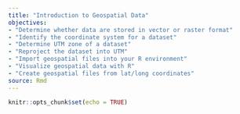 ```yaml
---
title: "Introduction to Geospatial Data"
objectives:
- "Determine whether data are stored in vector or raster format"
- "Identify the coordinate system for a dataset"
- "Determine UTM zone of a dataset" 
- "Reproject the dataset into UTM"
- "Import geospatial files into your R environment"
- "Visualize geospatial data with R"
- "Create geospatial files from lat/long coordinates"
source: Rmd
---
```


```r
knitr::opts_chunk$set(echo = TRUE)
```

